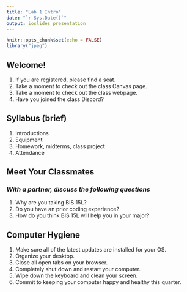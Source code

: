 ```yaml
---
title: "Lab 1 Intro"
date: "`r Sys.Date()`"
output: ioslides_presentation
---
```


```r
knitr::opts_chunk$set(echo = FALSE)
library("jpeg")
```

## Welcome!
1. If you are registered, please find a seat.  
2. Take a moment to check out the class Canvas page.  
3. Take a moment to check out the class webpage.  
4. Have you joined the class Discord?  

## Syllabus (brief)
1. Introductions  
2. Equipment
3. Homework, midterms, class project  
4. Attendance

## Meet Your Classmates
### *With a partner, discuss the following questions*
1. Why are you taking BIS 15L?  
2. Do you have an prior coding experience?  
3. How do you think BIS 15L will help you in your major?  

## Computer Hygiene
1. Make sure all of the latest updates are installed for your OS.  
2. Organize your desktop.  
3. Close all open tabs on your browser.  
4. Completely shut down and restart your computer.  
5. Wipe down the keyboard and clean your screen.  
6. Commit to keeping your computer happy and healthy this quarter.  